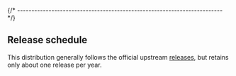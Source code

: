 

{/* ------------------------------------------------------------------------ */}

## Release schedule

This distribution generally follows the official
upstream [releases](https://download.qemu.org/),
but retains only about one release per year.
